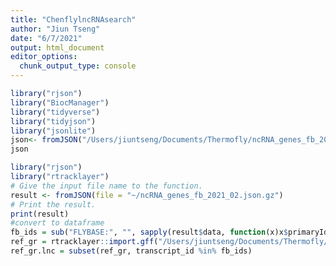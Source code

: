 ```yaml
---
title: "ChenflylncRNAsearch"
author: "Jiun Tseng"
date: "6/7/2021"
output: html_document
editor_options: 
  chunk_output_type: console
---
```

```r
library("rjson")
library("BiocManager")
library("tidyverse")
library("tidyjson")
library("jsonlite")
json<- fromJSON("/Users/jiuntseng/Documents/Thermofly/ncRNA_genes_fb_2021_02.json") %>% as.data.frame
json
```

```r
library("rjson")
library("rtracklayer")
# Give the input file name to the function.
result <- fromJSON(file = "~/ncRNA_genes_fb_2021_02.json.gz")
# Print the result.
print(result)
#convert to dataframe
fb_ids = sub("FLYBASE:", "", sapply(result$data, function(x)x$primaryId))
ref_gr = rtracklayer::import.gff("/Users/jiuntseng/Documents/Thermofly/ncRNA_genes_fb_2021_02.json")
ref_gr.lnc = subset(ref_gr, transcript_id %in% fb_ids)

```



